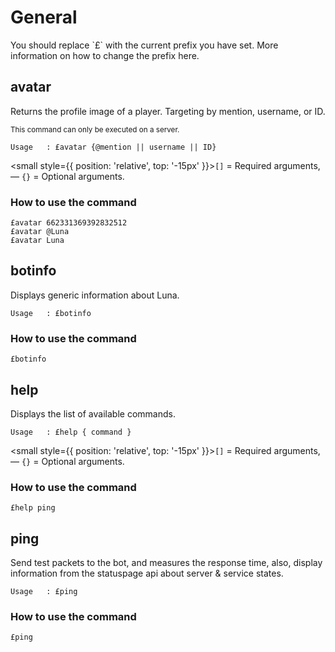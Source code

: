 
# General

<Callout emoji="ℹ️" background = 'bg-blue-100 dark:text-gray-800'>
    You should replace `£` with the current prefix you have set.
    More information on how to change the prefix here.
</Callout>

## avatar
Returns the profile image of a player. Targeting by mention, username, or ID.

<small>This command can only be executed on a server.</small>

```
Usage   : £avatar {@mention || username || ID}
```
<small style={{ position: 'relative', top: '-15px' }}>`[]` = Required arguments, — `{}` = Optional arguments.</small>

### How to use the command
```
£avatar 662331369392832512
£avatar @Luna
£avatar Luna
```

## botinfo
Displays generic information about Luna.

```
Usage   : £botinfo
```

### How to use the command
```
£botinfo
```

## help
Displays the list of available commands.

```
Usage   : £help { command }
```
<small style={{ position: 'relative', top: '-15px' }}>`[]` = Required arguments, — `{}` = Optional arguments.</small>

### How to use the command
```
£help ping
```

## ping
Send test packets to the bot, and measures the response time, also, display information from the statuspage api about server & service states.

```
Usage   : £ping
```

### How to use the command
```
£ping
```